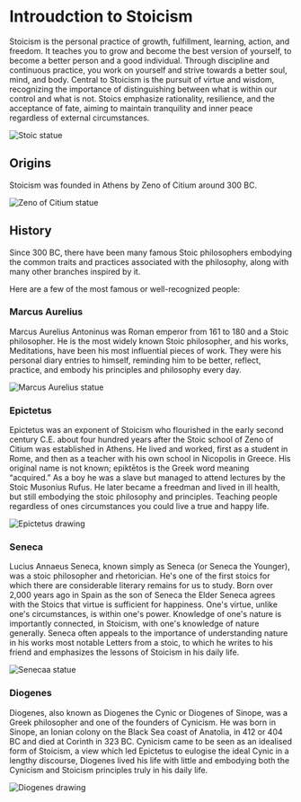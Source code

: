 # Introudction to Stoicism 

Stoicism is the personal practice of growth, fulfillment, learning, action, and freedom. 
It teaches you to grow and become the best version of yourself, to become a better person and a good individual.
Through discipline and continuous practice, you work on yourself and strive towards a better soul, mind, and body.
Central to Stoicism is the pursuit of virtue and wisdom, recognizing the importance of distinguishing between what is within our control and what is not.
Stoics emphasize rationality, resilience, and the acceptance of fate, aiming to maintain tranquility and inner peace regardless of external circumstances.

![Stoic statue](../public/assets/stoic-statue.jpg)

## Origins

Stoicism was founded in Athens by Zeno of Citium around 300 BC.

![Zeno of Citium statue](../public/assets/zeno-of-citium.webp)

## History

Since 300 BC, there have been many famous Stoic philosophers embodying the common traits and practices associated with the philosophy, along with many other branches inspired by it.

Here are a few of the most famous or well-recognized people:

### Marcus Aurelius

Marcus Aurelius Antoninus was Roman emperor from 161 to 180 and a Stoic philosopher. 
He is the most widely known Stoic philosopher, and his works, Meditations, have been his most influential pieces of work. 
They were his personal diary entries to himself, reminding him to be better, reflect, practice, and embody his principles and philosophy every day.

![Marcus Aurelius statue](../public/assets/marcus-aurelius-statue.jpg)

### Epictetus

Epictetus was an exponent of Stoicism who flourished in the early second century C.E. about four hundred years after the Stoic school of Zeno of Citium was established in Athens.
He lived and worked, first as a student in Rome, and then as a teacher with his own school in Nicopolis in Greece. His original name is not known; epiktētos is the Greek word meaning “acquired.” 
As a boy he was a slave but managed to attend lectures by the Stoic Musonius Rufus. He later became a freedman and lived in ill health, but still embodying the stoic philosophy and principles.
Teaching people regardless of ones circumstances you could live a true and happy life.

![Epictetus drawing](../public/assets/epictetus-drawing.jpg)

### Seneca

Lucius Annaeus Seneca, known simply as Seneca (or Seneca the Younger), was a stoic philosopher and rhetorician.
He's one of the first stoics for which there are considerable literary remains for us to study. Born over 2,000 years ago in Spain as the son of Seneca the Elder
Seneca agrees with the Stoics that virtue is sufficient for happiness. One's virtue, unlike one's circumstances, is within one's power. 
Knowledge of one's nature is importantly connected, in Stoicism, with one's knowledge of nature generally. 
Seneca often appeals to the importance of understanding nature in his works most notable Letters from a stoic, to which he writes to his friend and emphasizes the lessons
of Stoicism in his daily life.

![Senecaa statue](../public/assets/senecaa-statue.jpg)

### Diogenes

Diogenes, also known as Diogenes the Cynic or Diogenes of Sinope, was a Greek philosopher and one of the founders of Cynicism. He was born in Sinope, an Ionian colony on the Black Sea coast of Anatolia, in 412 or 404 BC and died at Corinth in 323 BC.
Cynicism came to be seen as an idealised form of Stoicism, a view which led Epictetus to eulogise the ideal Cynic in a lengthy discourse, Diogenes lived his life with little and embodying both the Cynicism and Stoicism principles truly in his daily life.

![Diogenes drawing](../public/assets/diogenes-drawing.webp)
